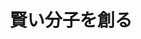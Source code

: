 ﻿---
title: "賢い分子を創る"
category: "科学技術創成研究院"
vol: "67"
interviewee: "穐田・吉沢"
url: ""
tags: []
pdf: "67-1-akita-yoshizawa.pdf"
facephoto: ""
career: ""
preface: "穐田・吉沢研究室は、資源化学研究所スマート マテリアル部門として 2002 年に新設された研究 室である。新たなる材料として注目されるスマー トマテリアルは、研究され始めて日が浅く、未だ 一般的な姿が捉えられていない。専門的な研究の 方法も未だ確立されておらず、多方面からの研究 がなされている。 本稿では、穐田・吉沢研究室の研究内容の中で も、スマートマテリアルを創り出す研究と、スマー トマテリアルに関連づけられる研究についてお話 を伺った。"
---
